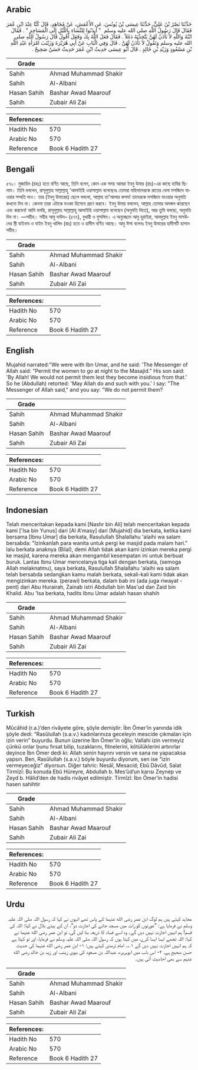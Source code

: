## Arabic


<div dir="rtl" lang="ar" style={{fontSize:'larger',backgroundColor:'#f8f9fa',padding:20}}>
حَدَّثَنَا نَصْرُ بْنُ عَلِيٍّ، حَدَّثَنَا عِيسَى بْنُ يُونُسَ، عَنِ الأَعْمَشِ، عَنْ مُجَاهِدٍ، قَالَ كُنَّا عِنْدَ ابْنِ عُمَرَ فَقَالَ قَالَ رَسُولُ اللَّهِ صلى الله عليه وسلم ‏ "‏ ايذَنُوا لِلنِّسَاءِ بِاللَّيْلِ إِلَى الْمَسَاجِدِ ‏"‏ ‏.‏ فَقَالَ ابْنُهُ وَاللَّهِ لاَ نَأْذَنُ لَهُنَّ يَتَّخِذْنَهُ دَغَلاً ‏.‏ فَقَالَ فَعَلَ اللَّهُ بِكَ وَفَعَلَ أَقُولُ قَالَ رَسُولُ اللَّهِ صلى الله عليه وسلم وَتَقُولُ لاَ نَأْذَنُ لَهُنَّ ‏.‏ قَالَ وَفِي الْبَابِ عَنْ أَبِي هُرَيْرَةَ وَزَيْنَبَ امْرَأَةِ عَبْدِ اللَّهِ بْنِ مَسْعُودٍ وَزَيْدِ بْنِ خَالِدٍ ‏.‏ قَالَ أَبُو عِيسَى حَدِيثُ ابْنِ عُمَرَ حَدِيثٌ حَسَنٌ صَحِيحٌ ‏.‏
</div>
<div style={{backgroundColor:'#f8f9fa',padding:20, marginBottom: 10}}><table> <thead> <tr> <th>Grade</th> <th></th> </tr> </thead> <tbody> <tr><td>Sahih</td><td>Ahmad Muhammad Shakir</td></tr><tr><td>Sahih</td><td>Al-Albani</td></tr><tr><td>Hasan Sahih</td><td>Bashar Awad Maarouf</td></tr><tr><td>Sahih</td><td>Zubair Ali Zai</td></tr></tbody></table><table> <thead> <tr> <th>References:</th> <th></th> </tr> </thead> <tbody><tr><td>Hadith No</td><td>570</td></tr><tr><td>Arabic No</td><td>570</td></tr><tr><td>Reference</td><td>Book 6 Hadith 27</td></tr></tbody></table></div>

## Bengali


<div dir="ltr" lang="bn" style={{fontSize:'larger',backgroundColor:'#f8f9fa',padding:20}}>
৫৭০। মুজাহিদ (রহঃ) হতে বর্ণিত আছে, তিনি বলেন, কোন এক সময় আমরা ইবনু উমার (রাঃ)-এর কাছে হাযির ছিলাম। তিনি বললেন, রাসূলুল্লাহ সাল্লাল্লাহু 'আলাইহি ওয়াসাল্লাম বলেছেনঃ তোমরা মহিলাদেরকে রাতের বেলা মসজিদে যাওয়ার সম্মতি দাও। তার (ইবনু উমারের) ছেলে বললো, আল্লাহ তা'আলার কসম! তাদেরকে মসজিদে যাওয়ার অনুমতি কখনো দিব না। কেননা তারা এটাকে মওকা হিসেবে গ্রহণ করবে। ইবনু উমার বললেন, আল্লাহ তোমার অমঙ্গল করেছেন এবং করবেন! আমি বলছি, রাসূলুল্লাহ সাল্লাল্লাহু আলাইহি ওয়াসাল্লাম বলেছেন (অনুমতি দিতে), আর তুমি বলছো, অনুমতি দিব না। —সহীহ। সহীহ আবু দাউদ– (৫৭৭), বুখারী ও মুসলিম। এ অনুচ্ছেদে আবু হুরাইরা, আবদুল্লাহ ইবনু মাসউদের স্ত্রী যাইনাব ও যাইদ ইবনু খালিদ (রাঃ) হতে ও হাদীস বর্ণিত আছে। আবু ঈসা বলেনঃ ইবনু উমারের হাদীসটি হাসান সহীহ।
</div>
<div style={{backgroundColor:'#f8f9fa',padding:20, marginBottom: 10}}><table> <thead> <tr> <th>Grade</th> <th></th> </tr> </thead> <tbody> <tr><td>Sahih</td><td>Ahmad Muhammad Shakir</td></tr><tr><td>Sahih</td><td>Al-Albani</td></tr><tr><td>Hasan Sahih</td><td>Bashar Awad Maarouf</td></tr><tr><td>Sahih</td><td>Zubair Ali Zai</td></tr></tbody></table><table> <thead> <tr> <th>References:</th> <th></th> </tr> </thead> <tbody><tr><td>Hadith No</td><td>570</td></tr><tr><td>Arabic No</td><td>570</td></tr><tr><td>Reference</td><td>Book 6 Hadith 27</td></tr></tbody></table></div>

## English


<div dir="ltr" lang="en" style={{fontSize:'larger',backgroundColor:'#f8f9fa',padding:20}}>
Mujahid narrated:"We were with Ibn Umar, and he said: 'The Messenger of Allah said: "Permit the women to go at night to the Masajid." His son said: 'By Allah! We would not permit them lest they become insidious from that.' So he (Abdullah) retorted: 'May Allah do and such with you.' I say: "The Messenger of Allah said," and you say: "We do not permit them?
</div>
<div style={{backgroundColor:'#f8f9fa',padding:20, marginBottom: 10}}><table> <thead> <tr> <th>Grade</th> <th></th> </tr> </thead> <tbody> <tr><td>Sahih</td><td>Ahmad Muhammad Shakir</td></tr><tr><td>Sahih</td><td>Al-Albani</td></tr><tr><td>Hasan Sahih</td><td>Bashar Awad Maarouf</td></tr><tr><td>Sahih</td><td>Zubair Ali Zai</td></tr></tbody></table><table> <thead> <tr> <th>References:</th> <th></th> </tr> </thead> <tbody><tr><td>Hadith No</td><td>570</td></tr><tr><td>Arabic No</td><td>570</td></tr><tr><td>Reference</td><td>Book 6 Hadith 27</td></tr></tbody></table></div>

## Indonesian


<div dir="ltr" lang="id" style={{fontSize:'larger',backgroundColor:'#f8f9fa',padding:20}}>
Telah menceritakan kepada kami [Nashr bin Ali] telah menceritakan kepada kami ['Isa bin Yunus] dari [Al A'masy] dari [Mujahid] dia berkata, ketika kami bersama [Ibnu Umar] dia berkata, Rasulullah Shalallahu 'alaihi wa salam bersabda: "Izinkanlah para wanita untuk pergi ke masjid pada malam hari." lalu berkata anaknya (Bilal), demi Allah tidak akan kami izinkan mereka pergi ke masjid, karena mereka akan mengambil kesempatan ini untuk berbuat buruk. Lantas Ibnu Umar mencelanya tiga kali dengan berkata, (semoga Allah melaknatmu), saya berkata, Rasulullah Shalallahu 'alaihi wa salam telah bersabda sedangkan kamu malah berkata, sekali-kali kami tidak akan mengizinkan mereka. (perawi) berkata, dalam bab ini (ada juga riwayat -pent) dari Abu Hurairah, Zainab istri Abdullah bin Mas'ud dan Zaid bin Khalid. Abu 'Isa berkata, hadits Ibnu Umar adalah hasan shahih
</div>
<div style={{backgroundColor:'#f8f9fa',padding:20, marginBottom: 10}}><table> <thead> <tr> <th>Grade</th> <th></th> </tr> </thead> <tbody> <tr><td>Sahih</td><td>Ahmad Muhammad Shakir</td></tr><tr><td>Sahih</td><td>Al-Albani</td></tr><tr><td>Hasan Sahih</td><td>Bashar Awad Maarouf</td></tr><tr><td>Sahih</td><td>Zubair Ali Zai</td></tr></tbody></table><table> <thead> <tr> <th>References:</th> <th></th> </tr> </thead> <tbody><tr><td>Hadith No</td><td>570</td></tr><tr><td>Arabic No</td><td>570</td></tr><tr><td>Reference</td><td>Book 6 Hadith 27</td></tr></tbody></table></div>

## Turkish


<div dir="ltr" lang="tr" style={{fontSize:'larger',backgroundColor:'#f8f9fa',padding:20}}>
Mûcâhid (r.a.)’den rivâyete göre, şöyle demiştir: İbn Ömer’in yanında idik şöyle dedi: “Rasûlullah (s.a.v.) kadınlarınıza geceleyin mescide çıkmaları için izin verin” buyurdu. Bunun üzerine İbn Ömer’in oğlu; Vallahi izin vermeyiz çünkü onlar bunu fırsat bilip, tuzaklarını, fitnelerini, kötülüklerini artırırlar deyince İbn Ömer dedi ki: Allah senin hayrını versin ve sana ne yapacaksa yapsın. Ben, Rasûlullah (s.a.v.) böyle buyurdu diyorum, sen ise “izin vermeyeceğiz” diyorsun. Diğer tahric: Nesâî, Mesacid; Ebû Dâvûd, Salat Tirmîzî: Bu konuda Ebû Hüreyre, Abdullah b. Mes’ûd’un karısı Zeynep ve Zeyd b. Hâlid’den de hadis rivâyet edilmiştir. Tirmîzî: İbn Ömer’in hadisi hasen sahihtir
</div>
<div style={{backgroundColor:'#f8f9fa',padding:20, marginBottom: 10}}><table> <thead> <tr> <th>Grade</th> <th></th> </tr> </thead> <tbody> <tr><td>Sahih</td><td>Ahmad Muhammad Shakir</td></tr><tr><td>Sahih</td><td>Al-Albani</td></tr><tr><td>Hasan Sahih</td><td>Bashar Awad Maarouf</td></tr><tr><td>Sahih</td><td>Zubair Ali Zai</td></tr></tbody></table><table> <thead> <tr> <th>References:</th> <th></th> </tr> </thead> <tbody><tr><td>Hadith No</td><td>570</td></tr><tr><td>Arabic No</td><td>570</td></tr><tr><td>Reference</td><td>Book 6 Hadith 27</td></tr></tbody></table></div>

## Urdu


<div dir="rtl" lang="ur" style={{fontSize:'larger',backgroundColor:'#f8f9fa',padding:20}}>
مجاہد کہتے ہیں ہم لوگ ابن عمر رضی الله عنہما کے پاس تھے انہوں نے کہا کہ رسول اللہ صلی اللہ علیہ وسلم نے فرمایا ہے: ”عورتوں کو رات میں مسجد جانے کی اجازت دو“، ان کے بیٹے بلال نے کہا: اللہ کی قسم! ہم انہیں اجازت نہیں دیں گے۔ وہ اسے فساد کا ذریعہ بنا لیں گی، تو ابن عمر رضی الله عنہما نے کہا: اللہ تجھے ایسا ایسا کرے، میں کہتا ہوں کہ رسول اللہ صلی اللہ علیہ وسلم نے فرمایا، اور تو کہتا ہے کہ ہم انہیں اجازت نہیں دیں گے ۱؎۔ امام ترمذی کہتے ہیں: ۱- ابن عمر رضی الله عنہما کی حدیث حسن صحیح ہے، ۲- اس باب میں ابوہریرہ، عبداللہ بن مسعود کی بیوی زینب اور زید بن خالد رضی الله عنہم سے بھی احادیث آئی ہیں۔
</div>
<div style={{backgroundColor:'#f8f9fa',padding:20, marginBottom: 10}}><table> <thead> <tr> <th>Grade</th> <th></th> </tr> </thead> <tbody> <tr><td>Sahih</td><td>Ahmad Muhammad Shakir</td></tr><tr><td>Sahih</td><td>Al-Albani</td></tr><tr><td>Hasan Sahih</td><td>Bashar Awad Maarouf</td></tr><tr><td>Sahih</td><td>Zubair Ali Zai</td></tr></tbody></table><table> <thead> <tr> <th>References:</th> <th></th> </tr> </thead> <tbody><tr><td>Hadith No</td><td>570</td></tr><tr><td>Arabic No</td><td>570</td></tr><tr><td>Reference</td><td>Book 6 Hadith 27</td></tr></tbody></table></div>